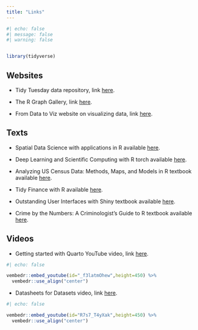 ```yaml
---
title: "Links"
---
```


```r
#| echo: false
#| message: false
#| warning: false


library(tidyverse)
```

## Websites

* Tidy Tuesday data repository, link [here](https://github.com/rfordatascience/tidytuesday/tree/master).

* The R Graph Gallery, link [here](https://r-graph-gallery.com/index.html).

* From Data to Viz website on visualizing data, link [here](https://www.data-to-viz.com/#explore).

## Texts

* Spatial Data Science with applications in R available [here](https://r-spatial.org/book/).

* Deep Learning and Scientific Computing with R torch available [here](https://skeydan.github.io/Deep-Learning-and-Scientific-Computing-with-R-torch/).

* Analyzing US Census Data: Methods, Maps, and Models in R textbook available [here](https://walker-data.com/census-r/).

* Tidy Finance with R available [here](https://www.tidy-finance.org/).

* Outstanding User Interfaces with Shiny textbook available [here](https://unleash-shiny.rinterface.com/).

* Crime by the Numbers: A Criminologist’s Guide to R textbook available [here](https://crimebythenumbers.com/).

## Videos

*  Getting started with Quarto YouTube video, link [here](https://youtu.be/YK6IjJkjkiI).
  
```r
#| echo: false

vembedr::embed_youtube(id="_f3latmOhew",height=450) %>%
  vembedr::use_align("center")
```

*  Datasheets for Datasets video, link [here](https://youtu.be/R7s7_T4yXak).
  
```r
#| echo: false

vembedr::embed_youtube(id="R7s7_T4yXak",height=450) %>%
  vembedr::use_align("center")
```

